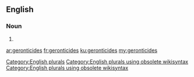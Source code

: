 ==English==

===Noun===
{{head|en}}

# {{plural of|geronticide}}

[[Category:English plurals]][[Category:English plurals using obsolete wikisyntax]][[Category:English plurals using obsolete wikisyntax]]

[[ar:geronticides]]
[[fr:geronticides]]
[[ku:geronticides]]
[[my:geronticides]]